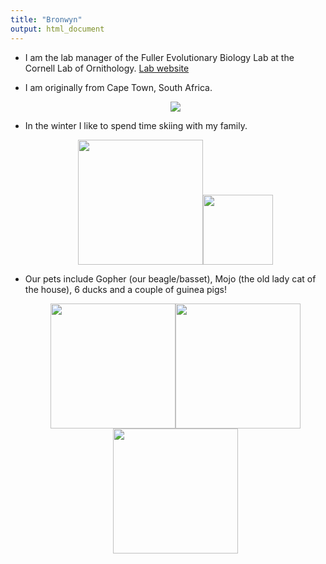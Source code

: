 ```yaml
---
title: "Bronwyn"
output: html_document
---
```


-   I am the lab manager of the Fuller Evolutionary Biology Lab at the Cornell Lab of Ornithology. [Lab website](https://lovette.eeb.cornell.edu/)

-   I am originally from Cape Town, South Africa.

    <center>

    ![](https://media.nature.com/lw1024/magazine-assets/d41586-018-07205-3/d41586-018-07205-3_16227608.jpg)

-   In the winter I like to spend time skiing with my family.

    <center>

    ![](images/IMG_7849.jpg){width="200"}![](images/IMG_7929.jpg){width="112"}

-   Our pets include Gopher (our beagle/basset), Mojo (the old lady cat of the house), 6 ducks and a couple of guinea pigs!

    <center>

    ![](images/IMG_7952.jpg){width="200"}![](images/IMG_6648.jpg){width="200"}![](images/IMG_4530%202.jpg){width="200"}
